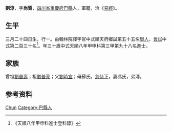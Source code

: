 {{Otheruses|other=名为刘淳的其他人物|刘淳}}
{{Otheruses|other=名为刘尚质的其他人物|刘尚质}}
{{明清人物信息框
| 姓名 = 劉淳
| 原名 =
| 圖片名稱= 
| 圖片大小 =
| 圖片說明 = 
| 最高職務 =
| 國家 = 大明 
| 爵位 =
| 籍貫 = [[四川省|四川省]][[重慶府|重慶府]][[巴縣_(重慶)|巴縣]]
| 族裔 = 
| 旗籍 = 
| 字號 = 
| 諡號 =
| 出生日期 = 三月二十四日
| 出生地點 =
| 逝世日期 = 
| 逝世地點 =
| 墓葬 =
| 配偶 = 馮氏
| 親屬 = 曾祖[[劉普壽|劉普壽]]，祖[[劉普亮|劉普亮]]，父[[劉時宜|劉時宜]]，母蘇氏
| 出身 =
* 天順八年甲申科進士
| 經歷 =
| 著作 =  
*
*
*
}}
'''劉淳'''{{BD|1435年||1494年||}}，字'''尚質'''，[[四川省|四川省]][[重慶府|重慶府]][[巴縣_(重慶)|巴縣]]人，軍籍，治《[[易經|易經]]》。

== 生平 ==
三月二十四日生，行一。由翰林院譯字官中式順天府鄉試第五十五名[[舉人|舉人]]，[[會試|會試]]中式第二百三十名<ref>《天順八年甲申科進士登科錄》</ref>。年三十歲中式天順八年甲申科第三甲第九十八名進士。

== 家族 ==
曾祖[[劉普壽|劉普壽]]；祖[[劉普亮|劉普亮]]；父[[劉時宜|劉時宜]]；母蘇氏。[[慈侍下|慈侍下]]，妻馮氏，弟漙。

== 参考资料 ==
{{reflist}}

{{天順八年甲申科殿试金榜}}

{{Authority control}}
{{DEFAULTSORT:Liu}}
[[Category:刘姓|Chun]]
[[Category:巴縣人|Category:巴縣人]]

{{明朝人物小作品}}